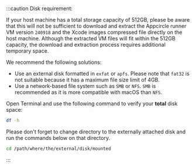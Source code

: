 :::caution
Disk requirement:

If your host machine has a total storage capacity of 512GB, please be aware that this will not be sufficient to download and extract the Appcircle runner VM version `240918` and the Xcode images compressed file directly on the host machine. Although the extracted VM files will fit within the 512GB capacity, the download and extraction process requires additional temporary space. 

We recommend the following solutions:
- Use an external disk formatted in `exfat` or `apfs`. Please note that `fat32` is not suitable because it has a maximum file size limit of 4GB.
- Use a network-based file system such as `SMB` or `NFS`. `SMB` is recommended as it is more compatible with macOS than `NFS`.

Open Terminal and use the following command to verify your **total** disk space:

```bash
df -h
```

Please don't forget to change directory to the externally attached disk and run the commands below on that directory.

```bash
cd /path/where/the/external/disk/mounted
```

:::